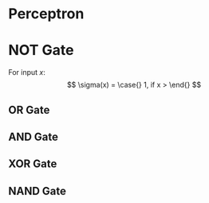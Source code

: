 

# Perceptron

# NOT Gate
For input $x$:
$$
\sigma(x) =
\case{}
	1, if x >
\end{}
$$

## OR Gate

## AND Gate

## XOR Gate

## NAND Gate

